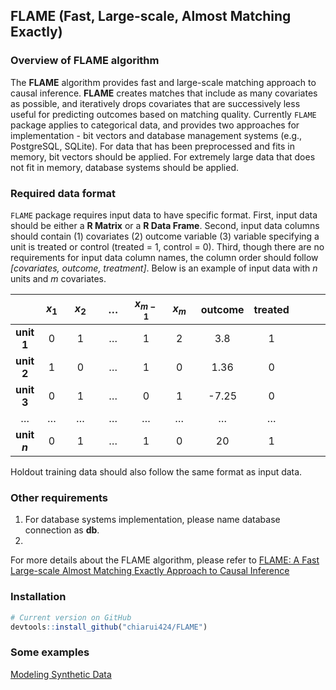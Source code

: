 ## FLAME (Fast, Large-scale, Almost Matching Exactly)

### Overview of FLAME algorithm 

The **FLAME** algorithm provides fast and large-scale matching approach to causal inference. **FLAME** creates matches that include as many covariates as possible, and iteratively drops covariates that are successively less useful for predicting outcomes based on matching quality. Currently `FLAME` package applies to categorical data, and provides two approaches for implementation - bit vectors and database management systems (e.g., PostgreSQL, SQLite). For data that has been preprocessed and fits in memory, bit vectors should be applied. For extremely large data that does not fit in memory, database systems should be applied.

### Required data format

`FLAME` package requires input data to have specific format. First, input data should be either a **R Matrix** or a **R Data Frame**. Second, input data columns should contain (1) covariates (2) outcome variable (3) variable specifying a unit is treated or control (treated = 1, control = 0). Third, though there are no requirements for input data column names, the column order should follow *[covariates, outcome, treatment]*. Below is an example of input data with $n$ units and $m$ covariates.


|       | **$x_1$** | **$x_2$** | **...** | **$x_{m-1}$** | **$x_m$** | **outcome** | **treated** |
| :---: | :---: | :-----: | :-----: | :-----: | :-----: | :-----: | :-----: | :-----: |
| **unit 1** | 0     | 1     | ... | 1         | 2     | 3.8     | 1       |
| **unit 2** | 1     | 0     | ... | 1         | 0     | 1.36    | 0       |
| **unit 3** | 0     | 1     | ... | 0         | 1     | -7.25   | 0       |
| ... | ...     | ...     | ... | ...       | ...     | ...   | ...    |
| **unit $n$** | 0     | 1     | ... | 1         | 0     | 20   | 1       |

Holdout training data should also follow the same format as input data.

### Other requirements

1. For database systems implementation, please name database connection as **db**.
2. 



For more details about the FLAME algorithm, please refer to [FLAME: A Fast Large-scale Almost Matching Exactly Approach to Causal Inference ](https://arxiv.org/pdf/1707.06315.pdf)  


### Installation  

```r
# Current version on GitHub
devtools::install_github("chiarui424/FLAME") 
```

### Some examples 

[Modeling Synthetic Data](articles/Synthetic_Data.html)
